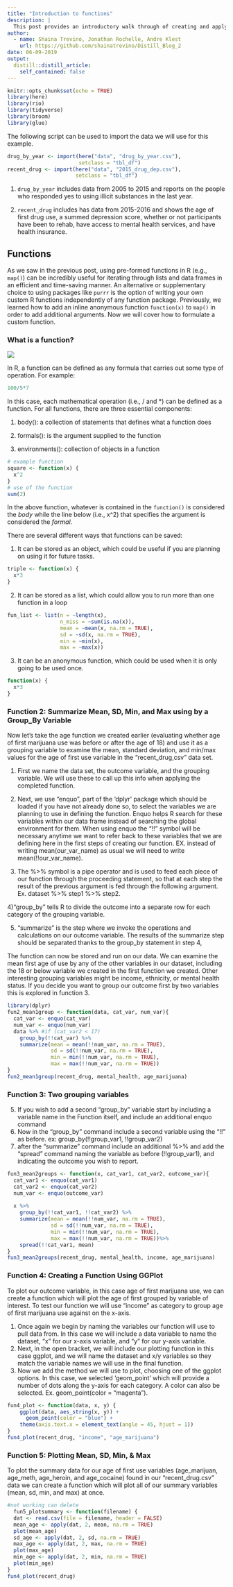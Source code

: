 ---
title: "Introduction to functions"
description: |
  This post provides an introductory walk through of creating and applying functions. 
author:
  - name: Shaina Trevino, Jonathan Rochelle, Andre Klest 
    url: https://github.com/shainatrevino/Distill_Blog_2
date: 06-09-2019
output:
  distill::distill_article:
    self_contained: false
---

```{r setup}
knitr::opts_chunk$set(echo = TRUE)
library(here)
library(rio)
library(tidyverse)
library(broom)
library(glue)
```

The following script can be used to import the data we will use for this example.

```{r import}
drug_by_year <- import(here("data", "drug_by_year.csv"),
                       setclass = "tbl_df")
recent_drug <- import(here("data", "2015_drug_dep.csv"),
                      setclass = "tbl_df")
```

1. `drug_by_year` includes data from 2005 to 2015 and reports on the people who responded yes to using illicit substances in the last year. 

2. `recent_drug` includes has data from 2015-2016 and shows the age of first drug use, a summed depression score, whether or not participants have been to rehab, have access to mental health services, and have health insurance. 

## Functions

As we saw in the previous post, using pre-formed functions in R (e.g., `map()`) can be incredibly useful for iterating through lists and data frames in an efficient and time-saving manner. An alternative or supplementary choice to using packages like `purrr` is the option of writing your own custom R functions independently of any function package. Previously, we learned how to add an inline anonymous function `function(x)` to `map()` in order to add additional arguments. Now we will cover how to formulate a custom function. 

### What is a function?

![](functions.png)

In R, a function can be defined as any formula that carries out some type of operation. For example:

```{r}
100/5*7
```

In this case, each mathematical operation (i.e., / and *) can be defined as a function. 
For all functions, there are three essential components:

1. body(): a collection of statements that defines what a function does

2. formals(): is the argument supplied to the function

3. environments(): collection of objects in a function

```{r}
# example function
square <- function(x) {
  x^2
}
# use of the function
sum(2)
```
In the above function, whatever is contained in the `function()` is considered the *body* while the line below (i.e., x^2) that specifies the argument is considered the *formal*. 

There are several different ways that functions can be saved:

1. It can be stored as an object, which could be useful if you are planning on using it for future tasks. 

```{r}
triple <- function(x) {
  x*3
}
```

2. It can be stored as a list, which could allow you to run more than one function in a loop

```{r}
fun_list <- list(n = ~length(x),
                 n_miss = ~sum(is.na(x)),
                 mean = ~mean(x, na.rm = TRUE), 
                 sd = ~sd(x, na.rm = TRUE),
                 min = ~min(x),
                 max = ~max(x))
```


3. It can be an anonymous function, which could be used when it is only going to be used once.

```{r}
function(x) {
  x*3
}
```


### Function 2: Summarize Mean, SD, Min, and Max using by a Group_By Variable

Now let's take the age function we created earlier (evaluating whether age of first marijuana use was before or after the age of 18) and use it as a grouping variable to examine the mean, standard deviation, and min/max values for the age of first use variable in the "recent_drug,csv" data set. 

1) First we name the data set, the outcome variable, and the grouping variable. We will use these to call up this info when applying the completed function.

2) Next, we use "enquo", part of the 'dplyr' package which should be loaded if you have not already done so, to select the variables we are planning to use in defining the function. Enquo helps R search for these variables within our data frame instead of searching the global environment for them. When using enquo the "!!" symbol will be necessary anytime we want to refer back to these variables that we are defining here in the first steps of creating our function. EX. instead of writing mean(our_var_name) as usual we will need to write mean(!!our_var_name).

3) The %>% symbol is a pipe operator and is used to feed each piece of our function through the proceeding statement, so that at each step the result of the previous argument is fed through the following argument. Ex. dataset %>% step1 %>% step2.

4)"group_by" tells R to divide the outcome into a separate row for each category of the grouping variable. 

5) "summarize" is the step where we invoke the operations and calculations on our outcome variable. The results of the summarize step should be separated thanks to the group_by statement in step 4, 

The function can now be stored and run on our data. We can examine the mean first age of use by any of the other variables in our dataset, including the 18 or below variable we created in the first function we created. Other interesting grouping variables might be income, ethnicity, or mental health status. If you decide you want to group our outcome first by two variables this is explored in function 3.



```{r}
library(dplyr)
fun2_mean1group <- function(data, cat_var, num_var){
  cat_var <- enquo(cat_var)
  num_var <- enquo(num_var)
  data %>% #if (cat_var2 < 17)
    group_by(!!cat_var) %>%
    summarize(mean = mean(!!num_var, na.rm = TRUE),
              sd = sd(!!num_var, na.rm = TRUE),
              min = min(!!num_var, na.rm = TRUE),
              max = max(!!num_var, na.rm = TRUE))
}
fun2_mean1group(recent_drug, mental_health, age_marijuana)
```

### Function 3: Two grouping variables 
5) If you wish to add a second "group_by" variable start by including a variable name in the Function itself, and include an additional enquo command
6) Now in the "group_by" command include a second variable using the "!!" as before. ex: group_by(!!group_var1, !!group_var2)
7) after the "summarize" command include an additional %>% and add the "spread" command naming the variable as before (!!group_var1), and indicating the outcome you wish to report. 


```{r}
fun3_mean2groups <- function(x, cat_var1, cat_var2, outcome_var){
  cat_var1 <- enquo(cat_var1)
  cat_var2 <- enquo(cat_var2)
  num_var <- enquo(outcome_var)
  
  x %>%
    group_by(!!cat_var1, !!cat_var2) %>%
    summarize(mean = mean(!!num_var, na.rm = TRUE),
              sd = sd(!!num_var, na.rm = TRUE), 
              min = min(!!num_var, na.rm = TRUE), 
              max = max(!!num_var, na.rm = TRUE))%>%
    spread(!!cat_var1, mean)
}
fun3_mean2groups(recent_drug, mental_health, income, age_marijuana)
```

### Function 4: Creating a Function Using GGPlot

To plot our outcome variable, in this case age of first marijuana use, we can create a function which will plot the age of first grouped by variable of interest. To test our function we will use "income" as category to group age of first marijuana use against on the x-axis. 

1) Once again we begin by naming the variables our function will use to pull data from. In this case we will include a data variable to name the dataset, "x" for our x-axis variable, and "y" for our y-axis variable. 
2) Next, in the open bracket, we will include our plotting function in this case ggplot, and we will name the dataset and x/y variables so they match the variable names we will use in the final function. 
3) Now we add the method we will use to plot, choosing one of the ggplot options. In this case, we selected 'geom_point' which will provide a number of dots along the y-axis for each category. A color can also be selected. Ex. geom_point(color = "magenta"). 


```{r}
fun4_plot <- function(data, x, y) {
    ggplot(data, aes_string(x, y)) +
      geom_point(color = "blue") +
    theme(axis.text.x = element_text(angle = 45, hjust = 1))
}
fun4_plot(recent_drug, "income", "age_marijuana")
```

### Function 5: Plotting Mean, SD, Min, & Max

To plot the summary data for our age of first use variables (age_marijuan, age_meth, age_heroin, and age_cocaine) found in our "recent_drug.csv" data we can create a function which will plot all of our summary variables (mean, sd, min, and max) at once.

```{r eval = FALSE}
#not working can delete
  fun5_plotsummary <- function(filename) {
  dat <- read.csv(file = filename, header = FALSE)
  mean_age <- apply(dat, 2, mean, na.rm = TRUE)
  plot(mean_age)
  sd_age <- apply(dat, 2, sd, na.rm = TRUE)
  max_age <- apply(dat, 2, max, na.rm = TRUE)
  plot(max_age)
  min_age <- apply(dat, 2, min, na.rm = TRUE)
  plot(min_age)
}
fun4_plot(recent_drug)
```

